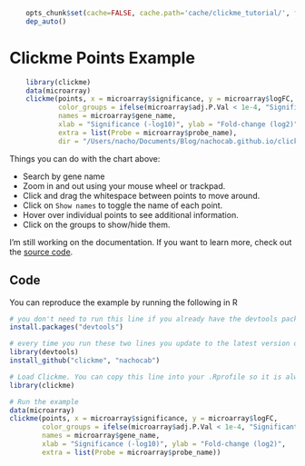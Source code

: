 ```r

    opts_chunk$set(cache=FALSE, cache.path='cache/clickme_tutorial/', fig.path='figure/clickme_tutorial/', autodep=TRUE, fig.cap="", fig.width=8, fig.height=8, dev = c("svg", "cairo_pdf"), echo=FALSE, warning=FALSE, message=FALSE)
    dep_auto()

```

# Clickme Points Example

```r

    library(clickme)
    data(microarray)
    clickme(points, x = microarray$significance, y = microarray$logFC,
            color_groups = ifelse(microarray$adj.P.Val < 1e-4, "Significant", "Noise"),
            names = microarray$gene_name,
            xlab = "Significance (-log10)", ylab = "Fold-change (log2)",
            extra = list(Probe = microarray$probe_name),
            dir = "/Users/nacho/Documents/Blog/nachocab.github.io/clickme/clickme_tutorial", file = "tutorial2-points")$iframe(height = 760)

```


Things you can do with the chart above:

* Search by gene name
* Zoom in and out using your mouse wheel or trackpad.
* Click and drag the whitespace between points to move around.
* Click on `Show names` to toggle the name of each point.
* Hover over individual points to see additional information.
* Click on the groups to show/hide them.

I’m still working on the documentation. If you want to learn more, check out the [source code](https://github.com/nachocab/clickme).

## Code

You can reproduce the example by running the following in R

```r
# you don't need to run this line if you already have the devtools package installed.
install.packages("devtools")

# every time you run these two lines you update to the latest version of Clickme. Feel free to do so as often as you like.
library(devtools)
install_github("clickme", "nachocab")

# Load Clickme. You can copy this line into your .Rprofile so it is always ready to use.
library(clickme)

# Run the example
data(microarray)
clickme(points, x = microarray$significance, y = microarray$logFC,
        color_groups = ifelse(microarray$adj.P.Val < 1e-4, "Significant", "Noise"),
        names = microarray$gene_name,
        xlab = "Significance (-log10)", ylab = "Fold-change (log2)",
        extra = list(Probe = microarray$probe_name))

```
